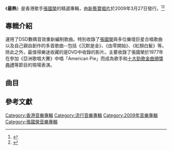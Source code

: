 {{Album infobox | <!-- See Wikipedia:WikiProject_Albums -->
|  Name        = 最熱
|  Type        = greatest
|  Artist      = [[張國榮|張國榮]]
|  Cover       = S3966287.jpg
|  Background  = 
|  Released    = 2009年3月27日
|  Recorded    = 
|  Genre       = [[粵語流行音樂|粵語流行音樂]]
|  Label       = [[新藝寶唱片|新藝寶唱片]]
|  Language     = [[粵語|粵語]]
|  Last album  = [[永远的張國榮|永远的張國榮]]<br/>（2007）
|  This album  = '''最热'''<br/>（2009）
|  Next album  = [[最红|最红]]<br/>（2009）
}}

《'''最熱'''》是香港歌手[[張國榮|張國榮]]的精選專輯，由[[新藝寶唱片|新藝寶唱片]]於2009年3月27日發行。<ref>{{Cite web |url=http://www.lesliecheung.cc/album_content.asp?photogallery_id=555 |title=存档副本 |access-date=2018-10-28 |archive-date=2019-10-12 |archive-url=https://web.archive.org/web/20191012184226/http://www.lesliecheung.cc/album_content.asp?photogallery_id=555 |dead-url=no }}</ref><ref>{{Cite web |url=https://itunes.apple.com/tw/album/%E6%9C%80%E7%86%B1/440122071 |title=存档副本 |access-date=2018-10-28 |archive-date=2018-10-28 |archive-url=https://web.archive.org/web/20181028233046/https://itunes.apple.com/tw/album/%E6%9C%80%E7%86%B1/440122071 |dead-url=no }}</ref>

== 專輯介紹 ==
運用了DSD數碼音效重新編制歌曲。特別收錄了[[張國榮|張國榮]]與多位樂壇巨星合唱歌曲以及自己親自創作的多首歌曲--包括《沉默是金》、《由零開始》、《紅顏白髮》等。除此之外，最值得樂迷收藏的是DVD中收錄的影片。主要收錄了張國榮於1977年在參加《亞洲歌唱大賽》中唱「American Pie」而成為歌手和[[十大勁歌金曲頒獎典禮|十大勁歌金曲頒獎典禮]]等節目的現場表演。

==曲目==
{{Tracklist
| headline = Disc 1

| title1 = 戀愛交叉
| title2 = Monica
| title3 = 柔情蜜意
| title4 = H<sub>2</sub>O
| title5 = 不羈的風
| title6 = 我願意
| title7 = 痴心的我
| title8 = 黑色午夜
| title9 = 無心睡眠
| title10 = 妳在何地
| title11 = 夠了
| title12 = 最愛
| title13 = 無需要太多
| title14 = 側面
| title15 = [[明星_(歌曲)|明星]]
| title16 = Miss You Much
}}
{{Tracklist
| headline = Disc 2

| title1 = 願能比翼飛
| note1 = 鄧志玉合唱
| title2 = 緣份
| note2 = [[梅艷芳|梅艷芳]]合唱
| title3 = 心中只有你
| note3 = [[關菊英|關菊英]]合唱
| title4 = 只怕不再遇上
| note4 = [[陳潔靈|陳潔靈]]合唱
| title5 = 誰令你心痴
| note5 = 陳潔靈合唱
| title6 = Miracle
| note6 = [[麥潔文|麥潔文]]合唱
| title7 = 沉默是金
| note7 = [[許冠傑|許冠傑]]合唱
| title8 = 兜風心情
| note8 = [[柏安妮|柏安妮]]合唱
| title9 = 我未驚過
| note9 = 許冠傑合唱
| title10 = 深情相擁
| note10 = [[辛曉琪|辛曉琪]]合唱
| title11 = 眉來眼去
| note11 = 辛曉琪合唱
| title12 = 當真就好
| note12 = [[陳淑樺|陳淑樺]]合唱
| title13 = From Now On
| note13 = [[林憶蓮|林憶蓮]]合唱
| title14 = 同步過冬
| note14 = 群星合唱
}}
{{Tracklist
| headline = Disc 3

| title1 = 片段
| title2 = 愛火
| title3 = 情難自控
| title4 = 想你
| title5 = 共創真善美
| title6 = 沉默是金
| title7 = 由零開始
| title8 = 烈火燈蛾
| title9 = To You
| title10 = 風再起時
| title11 = 紅顏白髮
| title12 = 夜半歌聲
| title13 = 一輩子失去了你
| title14 = 有心人
| title15 = 紅
| title16 = 意猶未盡
| title17 = 以後

}}
{{Tracklist
| headline = DVD
| extra_column = 取自

| title1 = American Pie
| extra1 = [[亞洲歌唱大賽|亞洲歌唱大賽]]（1977年）
| title2 = 夠了
| extra2 = 白金巨星耀保良（1987年）
| title3 = 共同渡過
| extra3 = 白金巨星耀保良（1987年）
| title4 = 無心睡眠
| extra4 = 87年度[[勁歌金曲頒獎典禮|十大勁歌金曲頒獎禮]]（1988年）
| title5 = 貼身
| extra5 = [[國際中華小姐競選|第一屆國際華裔小姐競選]]（1988年）
| title6 = 熱辣辣
| extra6 = 第一屆國際華裔小姐競選（1988年）
| title7 = 別話
| extra7 = [[萬千星輝賀台慶|TVB台慶]]（1988年）
| title8 = 沉默是金
| note8 = [[羅文|羅文]]合唱
| extra8 = TVB台慶（1988年）
| title9 = 側面
| extra9 = 88年度十大勁歌金曲頒獎禮（1989年）
| title10 = Miss You Much
| extra10 = TVB台慶（1989年）
| title11 = 風再起時
| extra11 = TVB台慶（1989年）
}}

==參考文獻==
<div class="references-small">
<references />
</div>

{{張國榮}}

[[Category:香港音樂專輯|Category:香港音樂專輯]]
[[Category:流行音樂專輯|Category:流行音樂專輯]]
[[Category:2009年音樂專輯|Category:2009年音樂專輯]]
[[Category:張國榮音樂專輯|Category:張國榮音樂專輯]]